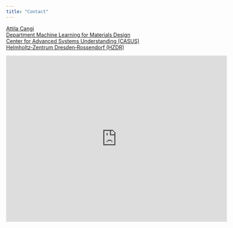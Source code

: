 ```yaml
---
title: "Contact"
---
```


[Attila Cangi](https://www.hzdr.de/db/!ContMan.Visi.Card?pUser=139621&pNid=1227&pLang=en){target="_blank"}<br>
[Department Machine Learning for Materials Design](https://www.casus.science/?page_id=4660){target="_blank"}<br>
[Center for Advanced Systems Understanding (CASUS)](https://www.casus.science){target="_blank"}<br> 
[Helmholtz‑Zentrum Dresden‑Rossendorf (HZDR)](https://www.hzdr.de){target="_blank"}<br>

<iframe src="https://www.google.com/maps/embed?pb=!1m18!1m12!1m3!1d2502.4633107893223!2d14.974382076604273!3d51.15524733636819!2m3!1f0!2f0!3f0!3m2!1i1024!2i768!4f13.1!3m3!1m2!1s0x4708dd50d7252c41%3A0x2b8364884b1f8926!2sCASUS%20-%20Center%20for%20Advanced%20Systems%20Understanding%20am%20HZDR!5e0!3m2!1sen!2sde!4v1751294459296!5m2!1sen!2sde" width="600" height="450" style="border:0;" allowfullscreen="" loading="lazy" referrerpolicy="no-referrer-when-downgrade"></iframe>